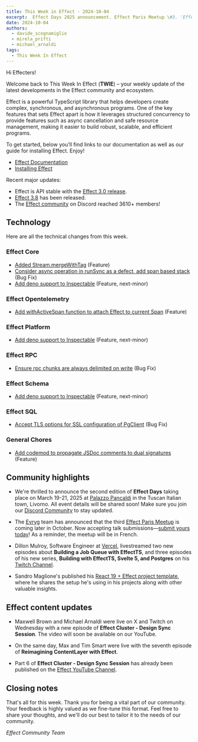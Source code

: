 ```yaml
---
title: This Week in Effect - 2024-10-04
excerpt:  Effect Days 2025 announcement. Effect Paris Meetup \#3. 'Effect Cluster - Design Sync Session' part 7. 'Reimagining ContentLayer with Effect' part 7.
date: 2024-10-04
authors:
  - davide_scognamiglio
  - mirela_prifti
  - michael_arnaldi
tags:
  - This Week In Effect
---
```



Hi Effecters!

Welcome back to This Week In Effect (**TWIE**) – your weekly update of the latest developments in the Effect community and ecosystem.

Effect is a powerful TypeScript library that helps developers create complex, synchronous, and asynchronous programs. One of the key features that sets Effect apart is how it leverages structured concurrency to provide features such as async cancellation and safe resource management, making it easier to build robust, scalable, and efficient programs.

To get started, below you’ll find links to our documentation as well as our guide for installing Effect. Enjoy!

- [Effect Documentation](/docs/getting-started/introduction/)
- [Installing Effect](/docs/getting-started/installation/)

Recent major updates:

- Effect is API stable with the [Effect 3.0 release](https://effect.website/blog/effect-3.0).
- [Effect 3.8](https://effect.website/blog/effect-3.8) has been released.
- The [Effect community](https://discord.gg/effect-ts) on Discord reached 3610+ members!

## Technology

Here are all the technical changes from this week.

### Effect Core
+ [Added Stream.mergeWithTag](https://github.com/Effect-TS/effect/pull/3699) (Feature)
+ [Consider async operation in runSync as a defect, add span based stack](https://github.com/Effect-TS/effect/pull/3717) (Bug Fix)
+ [Add deno support to Inspectable](https://github.com/Effect-TS/effect/pull/3727) (Feature, next-minor)

### Effect Opentelemetry
+ [Add withActiveSpan function to attach Effect to current Span](https://github.com/Effect-TS/effect/pull/3705) (Feature)

### Effect Platform
+ [Add deno support to Inspectable](https://github.com/Effect-TS/effect/pull/3727) (Feature, next-minor)

### Effect RPC
+ [Ensure rpc chunks are always delimited on write](https://github.com/Effect-TS/effect/pull/3710) (Bug Fix)

### Effect Schema
+ [Add deno support to Inspectable](https://github.com/Effect-TS/effect/pull/3727) (Feature, next-minor)

### Effect SQL
+ [Accept TLS options for SSL configuration of PgClient](https://github.com/Effect-TS/effect/pull/3704) (Bug Fix)

### General Chores
+ [Add codemod to propagate JSDoc comments to dual signatures](https://github.com/Effect-TS/effect/pull/3697) (Feature)

## Community highlights

+ We're thrilled to announce the second edition of **Effect Days** taking place on March 19-21, 2025 at [Palazzo Pancaldi](https://maps.app.goo.gl/ehu5R65LoyBtimMJ9) in the Tuscan Italian town, Livorno. All event details will be shared soon! Make sure you join our [Discord Community](https://t.co/kOXbzz5lNG) to stay updated.

<Tweet id="1841070860829937936" />

+ The [Evryg](https://www.evryg.com) team has announced that the third [Effect Paris Meetup](https://www.meetup.com/effect-paris/#) is coming later in October. Now accepting talk submissions—[submit yours today](https://github.com/evryg-org/effect-paris)! As a reminder, the meetup will be in French.

<Tweet id="1840656956492591433" />

+ Dillon Mulroy, Software Engineer at [Vercel](https://vercel.com), livestreamed two new episodes about **Building a Job Queue with EffectTS**, and three episodes of his new series, **Building with EffectTS, Svelte 5, and Postgres** on his [Twitch Channel](https://www.twitch.tv/dmmulroy).

<TwitchPlayerNonInteractive video="2261556491" />

+ Sandro Maglione's published his [React 19 + Effect project template](https://www.typeonce.dev/course/effect-react-19-project-template), where he shares the setup he's using in his projects along with other valuable insights.

## Effect content updates

+ Maxwell Brown and Michael Arnaldi were live on X and Twitch on Wednesday with a new episode of **Effect Cluster - Design Sync Session**. The video will soon be available on our YouTube.

<Tweet id="1841514242144665735" />

+ On the same day, Max and Tim Smart were live with the seventh episode of **Reimagining ContentLayer with Effect**.

<Tweet id="1841588614209405441" />

+ Part 6 of **Effect Cluster - Design Sync Session** has already been published on the [Effect YouTube Channel](https://www.youtube.com/@effect-ts).

<YouTube
  id="https://www.youtube.com/embed/QFmicM-zShU?si=RcOnw4KF-X5eDSqn"
  title="Effect Cluster - Design Sync Session (Part 6)"
/>

## Closing notes

That's all for this week. Thank you for being a vital part of our community. Your feedback is highly valued as we fine-tune this format. Feel free to share your thoughts, and we'll do our best to tailor it to the needs of our community.

_Effect Community Team_

